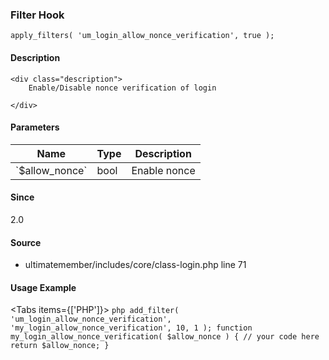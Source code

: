 
<UMBreadCrumb type="filter"/>

### Filter Hook    
    
```
apply_filters( 'um_login_allow_nonce_verification', true );
```

#### Description
    <div class="description">
        Enable/Disable nonce verification of login
 
    </div>

#### Parameters
            
<table className="table-auto mt-2 border dark:border-gray-500 p-5 text-sm text-left">
<thead>
<tr>
<th  className="px-3">Name</th>
<th  className="px-3">Type</th>
<th  className="px-3">Description</th>
</tr>
</thead>
<tbody>
               <tr >
               <td className="px-3 py-2">`$allow_nonce`</td>
               <td className="px-3 py-2">bool</td>
               <td className="px-3 py-2 text-sm">Enable nonce</td>
               </tr>
</tbody>
</table>

#### Since
<div class="description">
2.0
</div>

#### Source
  - <Link href="https://github.com/ultimatemember/ultimatemember/tree/2.5.0/includes/core/class-login.php#L71">ultimatemember/includes/core/class-login.php</Link> <Link href="https://github.com/ultimatemember/ultimatemember/tree/2.5.0/includes/core/class-login.php#L71">line 71</Link>



#### Usage Example

<Tabs items={['PHP']}>
    <Tab>
    ```php
    add_filter( 'um_login_allow_nonce_verification', 'my_login_allow_nonce_verification', 10, 1 );
 function my_login_allow_nonce_verification( $allow_nonce ) {
     // your code here
     return $allow_nonce;
 }
    ```
    </Tab>
</Tabs>